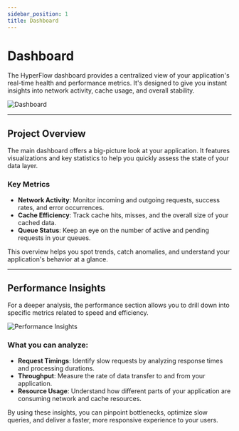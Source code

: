 ```yaml
---
sidebar_position: 1
title: Dashboard
---
```


# Dashboard

The HyperFlow dashboard provides a centralized view of your application's real-time health and performance metrics. It's
designed to give you instant insights into network activity, cache usage, and overall stability.

![Dashboard](@site/static/img/previews/dashboard.png)

---

## Project Overview

The main dashboard offers a big-picture look at your application. It features visualizations and key statistics to help
you quickly assess the state of your data layer.

### Key Metrics

- **Network Activity**: Monitor incoming and outgoing requests, success rates, and error occurrences.
- **Cache Efficiency**: Track cache hits, misses, and the overall size of your cached data.
- **Queue Status**: Keep an eye on the number of active and pending requests in your queues.

This overview helps you spot trends, catch anomalies, and understand your application's behavior at a glance.

---

## Performance Insights

For a deeper analysis, the performance section allows you to drill down into specific metrics related to speed and
efficiency.

![Performance Insights](@site/static/img/previews/dashboard-performance.png)

### What you can analyze:

- **Request Timings**: Identify slow requests by analyzing response times and processing durations.
- **Throughput**: Measure the rate of data transfer to and from your application.
- **Resource Usage**: Understand how different parts of your application are consuming network and cache resources.

By using these insights, you can pinpoint bottlenecks, optimize slow queries, and deliver a faster, more responsive
experience to your users.
